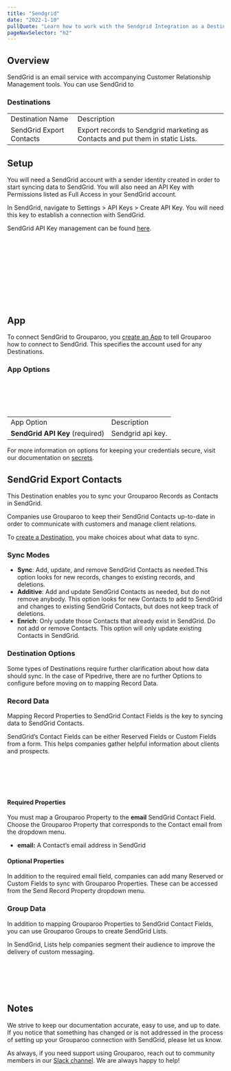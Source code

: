 ```yaml
---
title: "Sendgrid"
date: "2022-1-10"
pullQuote: "Learn how to work with the Sendgrid Integration as a Destination."
pageNavSelector: "h2"
---
```


<PluginDocsLinks plugin="Sendgrid" />

## Overview

SendGrid is an email service with accompanying Customer Relationship Management tools. You can use SendGrid to

### Destinations

<table className="docTable">
  <tablebody>
    <tr>
      <td> Destination Name </td>
      <td> Description </td>
    </tr>
    <tr>
      <td>SendGrid Export Contacts</td>
      <td>
        Export records to Sendgrid marketing as Contacts and put them in static
        Lists.
      </td>
    </tr>
  </tablebody>
</table>

## Setup

You will need a SendGrid account with a sender identity created in order to start syncing data to SendGrid. You will also need an API Key with Permissions listed as Full Access in your SendGrid account.

In SendGrid, navigate to Settings > API Keys > Create API Key. You will need this key to establish a connection with SendGrid.

SendGrid API Key management can be found [here](https://app.sendgrid.com/settings/api_keys).

<ImageInBrowserFrame
  src="/images/docs/integrations/sendgrid/setup/setup-1.png"
  alt="API Keys"
  width={720}
  height={134}
/>
<br></br>
<br></br>

<ImageInBrowserFrame
  src="/images/docs/integrations/sendgrid/setup/setup-2.png"
  alt="API Keys"
  width={720}
  height={256}
/>
<br></br>
<br></br>

## App

To connect SendGrid to Grouparoo, you [create an App](https://www.grouparoo.com/docs/config/apps) to tell Grouparoo how to connect to SendGrid. This specifies the account used for any Destinations.

### App Options

<ImageInBrowserFrame
  src="/images/docs/integrations/sendgrid/app/options.png"
  alt="Sendgrid App Options"
  width={720}
  height={101}
/>
<br></br>
<br></br>

<table className="docTable">
  <tablebody>
    <tr>
      <td>App Option</td>
      <td>Description</td>
    </tr>
    <tr>
      <td>
        <strong>SendGrid API Key</strong> (required)
      </td>
      <td>Sendgrid api key.</td>
    </tr>
  </tablebody>
</table>

For more information on options for keeping your credentials secure, visit our documentation on [secrets](https://www.grouparoo.com/docs/support/secrets).

## SendGrid Export Contacts

This Destination enables you to sync your Grouparoo Records as Contacts in SendGrid.

Companies use Grouparoo to keep their SendGrid Contacts up-to-date in order to communicate with customers and manage client relations.

To [create a Destination](https://www.grouparoo.com/docs/config/destinations), you make choices about what data to sync.

### Sync Modes

- **Sync**: Add, update, and remove SendGrid Contacts as needed.This option looks for new records, changes to existing records, and deletions.
- **Additive**: Add and update SendGrid Contacts as needed, but do not remove anybody. This option looks for new Contacts to add to SendGrid and changes to existing SendGrid Contacts, but does not keep track of deletions.
- **Enrich**: Only update those Contacts that already exist in SendGrid. Do not add or remove Contacts. This option will only update existing Contacts in SendGrid.

### Destination Options

Some types of Destinations require further clarification about how data should sync. In the case of Pipedrive, there are no further Options to configure before moving on to mapping Record Data.

### Record Data

Mapping Record Properties to SendGrid Contact Fields is the key to syncing data to SendGrid Contacts.

SendGrid’s Contact Fields can be either Reserved Fields or Custom Fields from a form. This helps companies gather helpful information about clients and prospects.

<ImageInBrowserFrame
  src="/images/docs/integrations/sendgrid/export-contacts/record-data.png"
  alt="Sendgrid Export Contacts Record Data"
  width={720}
  height={356}
/>
<br></br>
<br></br>

#### Required Properties

You must map a Grouparoo Property to the **email** SendGrid Contact Field. Choose the Grouparoo Property that corresponds to the Contact email from the dropdown menu.

- **email:** A Contact’s email address in SendGrid

#### Optional Properties

In addition to the required email field, companies can add many Reserved or Custom Fields to sync with Grouparoo Properties. These can be accessed from the Send Record Property dropdown menu.

### Group Data

In addition to mapping Grouparoo Properties to SendGrid Contact Fields, you can use Grouparoo Groups to create SendGrid Lists.

In SendGrid, Lists help companies segment their audience to improve the delivery of custom messaging.

<ImageInBrowserFrame
  src="/images/docs/integrations/sendgrid/export-contacts/group-data.png"
  alt="Sendgrid Export Contacts Group Data"
  width={720}
  height={201}
/>
<br></br>
<br></br>

## Notes

We strive to keep our documentation accurate, easy to use, and up to date. If you notice that something has changed or is not addressed in the process of setting up your Grouparoo connection with SendGrid, please let us know.

As always, if you need support using Grouparoo, reach out to community members in our [Slack channel](https://www.grouparoo.com/chat). We are always happy to help!
